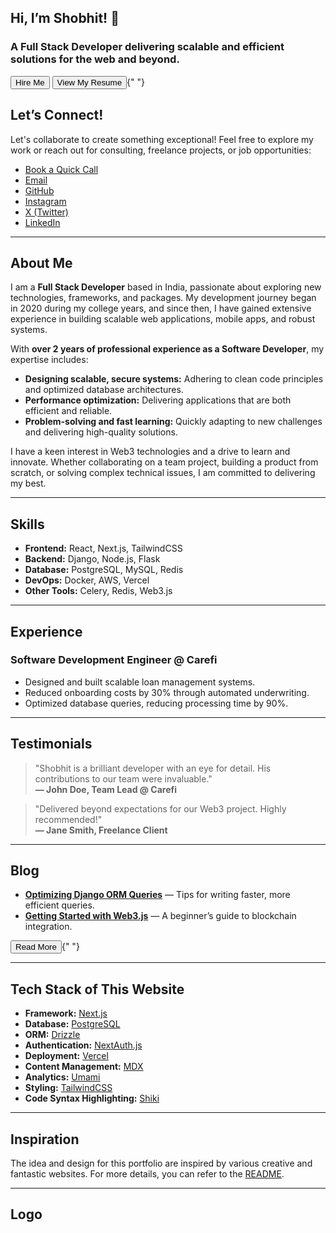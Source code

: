 
## Hi, I’m Shobhit! 👋

### A Full Stack Developer delivering scalable and efficient solutions for the web and beyond.

<Button href="#contact">Hire Me</Button>
<Button href="/resume.pdf" variant="secondary">
    View My Resume
</Button>{" "}

## Let’s Connect!

Let's collaborate to create something exceptional!
Feel free to explore my work or reach out for consulting, freelance projects, or job opportunities:

-   [Book a Quick Call](https://calendly.com/shobhit8797/meeting)
-   [Email](mailto:shobhit8797@gmail.com)
-   [GitHub](https://github.com/shobhit8797)
-   [Instagram](https://www.instagram.com/shobhitgoyal02)
-   [X (Twitter)](https://x.com/shobhit8797)
-   [LinkedIn](https://www.linkedin.com/in/shobhit8797)

---

## About Me

I am a **Full Stack Developer** based in India, passionate about exploring new technologies, frameworks, and packages. My development journey began in 2020 during my college years, and since then, I have gained extensive experience in building scalable web applications, mobile apps, and robust systems.

With **over 2 years of professional experience as a Software Developer**, my expertise includes:

-   **Designing scalable, secure systems:** Adhering to clean code principles and optimized database architectures.
-   **Performance optimization:** Delivering applications that are both efficient and reliable.
-   **Problem-solving and fast learning:** Quickly adapting to new challenges and delivering high-quality solutions.

I have a keen interest in Web3 technologies and a drive to learn and innovate. Whether collaborating on a team project, building a product from scratch, or solving complex technical issues, I am committed to delivering my best.

---

## Skills

-   **Frontend:** React, Next.js, TailwindCSS
-   **Backend:** Django, Node.js, Flask
-   **Database:** PostgreSQL, MySQL, Redis
-   **DevOps:** Docker, AWS, Vercel
-   **Other Tools:** Celery, Redis, Web3.js

---

## Experience

### Software Development Engineer @ Carefi

-   Designed and built scalable loan management systems.
-   Reduced onboarding costs by 30% through automated underwriting.
-   Optimized database queries, reducing processing time by 90%.

---

## Testimonials

> "Shobhit is a brilliant developer with an eye for detail. His contributions to our team were invaluable."  
> **— John Doe, Team Lead @ Carefi**

> "Delivered beyond expectations for our Web3 project. Highly recommended!"  
> **— Jane Smith, Freelance Client**

---

## Blog

-   **[Optimizing Django ORM Queries](#)** — Tips for writing faster, more efficient queries.
-   **[Getting Started with Web3.js](#)** — A beginner’s guide to blockchain integration.

<Button href="/blog">Read More</Button>{" "}

---

## Tech Stack of This Website

-   **Framework:** [Next.js](https://nextjs.org/)
-   **Database:** [PostgreSQL](https://www.postgresql.org/)
-   **ORM:** [Drizzle](https://orm.drizzle.team/)
-   **Authentication:** [NextAuth.js](https://next-auth.js.org/)
-   **Deployment:** [Vercel](https://vercel.com)
-   **Content Management:** [MDX](https://mdxjs.com/)
-   **Analytics:** [Umami](https://github.com/umami-software/umami)
-   **Styling:** [TailwindCSS](https://tailwindcss.com/)
-   **Code Syntax Highlighting:** [Shiki](https://github.com/shikijs/shiki)

---

## Inspiration

The idea and design for this portfolio are inspired by various creative and fantastic websites. For more details, you can refer to the [README](https://github.com/shobhit8797/shobhit8797.me?tab=readme-ov-file#%EF%B8%8F-credits).

---

## Logo

<SLogo />
